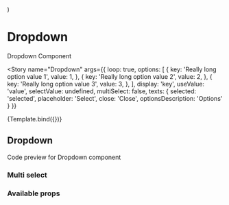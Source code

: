 
  <div style={{ paddingBottom: '150px' }}>
    <Dropdown {...props}></Dropdown>
  </div>
)

<Meta title="Components/Dropdown" component={Dropdown} />

# Dropdown

Dropdown Component

<Story
  name="Dropdown"
  args={{
    loop: true,
    options: [
      {
        key: 'Really long option value 1',
        value: 1,
      },
      {
        key: 'Really long option value 2',
        value: 2,
      },
      {
        key: 'Really long option value 3',
        value: 3,
      },
    ],
    display: 'key',
    useValue: 'value',
    selectValue: undefined,
    multiSelect: false,
    texts: {
      selected: 'selected',
      placeholder: 'Select',
      close: 'Close',
      optionsDescription: 'Options'
    }
  }}
>
  {Template.bind({})}
</Story>

## Dropdown

Code preview for Dropdown component

<Canvas>
  <div style={{ height: '200px' }}>
    <Dropdown
      options={[
        { key: 'Option 1', value: 1 },
        { key: 'Option 2', value: 2 },
        { key: 'Option 3', value: 3 },
      ]}
    ></Dropdown>
  </div>
</Canvas>

### Multi select

<Canvas>
  <div style={{ height: '200px' }}>
    <Dropdown
      multiSelect
      display="name"
      useValue="index"
      options={[
        { name: 'Option 1', index: 1 },
        { name: 'Option 2', index: 2 },
        { name: 'Option 3', index: 3 },
      ]}
    ></Dropdown>
  </div>
</Canvas>

### Available props

<ArgsTable of={Dropdown} />
